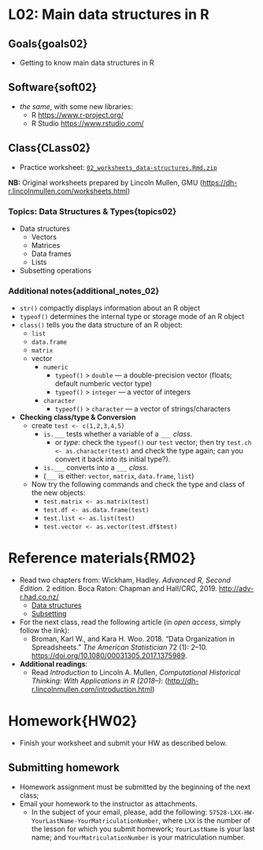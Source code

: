 # L02: Main data structures in R

## Goals{goals02}

- Getting to know main data structures in R

## Software{soft02}

* *the same*, with some new libraries:
	* R <https://www.r-project.org/> 
	* R Studio <https://www.rstudio.com/>

## Class{CLass02}

* Practice worksheet: [`02_worksheets_data-structures.Rmd.zip`](../../files/02_worksheets_data-structures.Rmd.zip)

**NB:** Original worksheets prepared by Lincoln Mullen, GMU (<https://dh-r.lincolnmullen.com/worksheets.html>)

### Topics: Data Structures & Types{topics02}

- Data structures
	- Vectors
	- Matrices
	- Data frames
	- Lists
- Subsetting operations

### Additional notes{additional_notes_02}

- `str()` compactly displays information about an R object
- `typeof()` determines the internal type or storage mode of an R object
- `class()` tells you the data structure of an R object:
  - `list`
  - `data.frame`
  - `matrix`
  - vector
    - `numeric`
      - `typeof()` > `double` --- a double-precision vector (floats; default numberic vector type)
      - `typeof()` > `integer` --- a vector of integers
    - `character`
      - `typeof()` > `character` --- a vector of strings/characters
      
- **Checking class/type & Conversion**
  - create `test <- c(1,2,3,4,5)`
    - `is.___` tests whether a variable of a `___` *class*.
      - or *type*: check the `typeof()` our `test` vector; then try `test.ch <- as.character(test)` and check the type again; can you convert it back into its initial type?).
    - `is.___` converts into a `___` *class*.
    - (`___` is either: `vector`, `matrix`, `data.frame`, `list`)
  - Now try the following commands and check the type and class of the new objects:
    - `test.matrix <- as.matrix(test)`
    - `test.df <- as.data.frame(test)`
    - `test.list <- as.list(test)`
    - `test.vector <- as.vector(test.df$test)`

# Reference materials{RM02}

* Read two chapters from: Wickham, Hadley. *Advanced R, Second Edition.* 2 edition. Boca Raton: Chapman and Hall/CRC, 2019. <http://adv-r.had.co.nz/>
	* [Data structures](http://adv-r.had.co.nz/Data-structures.html)
	* [Subsetting](http://adv-r.had.co.nz/Subsetting.html)

* For the next class, read the following article (in *open access*, simply follow the link):
	* Broman, Karl W., and Kara H. Woo. 2018. “Data Organization in Spreadsheets.” *The American Statistician* 72 (1): 2–10. <https://doi.org/10.1080/00031305.2017.1375989>.
* **Additional readings**:
	* Read *Introduction* to Lincoln A. Mullen, *Computational Historical Thinking: With Applications in R (2018–)*: (<http://dh-r.lincolnmullen.com/introduction.html>)

# Homework{HW02}

* Finish your worksheet and submit your HW as described below.


## Submitting homework{#L02_SHW}

* Homework assignment must be submitted by the beginning of the next class;
* Email your homework to the instructor as attachments.
	*  In the subject of your email, please, add the following: `57528-LXX-HW-YourLastName-YourMatriculationNumber`, where `LXX` is the number of the lesson for which you submit homework; `YourLastName` is your last name; and `YourMatriculationNumber` is your matriculation number.